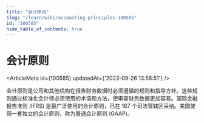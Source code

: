 ```yaml
---
title: "会计原则"
slug: "/learn/wiki/accounting-principles-100585"
id: "100585"
hide_table_of_contents: true
---
```



# 会计原则

<ArticleMeta id={100585} updatedAt={'2023-09-26 13:58:51'} />
<div className='border-solid border-b border-t-0 my-4 border-[var(--ifm-color-gray-300)]' />

会计原则是公司和其他机构在报告财务数据时必须遵循的规则和指导方针。这些规则通过标准化会计师必须使用的术语和方法，使审查财务数据更加容易。国际金融报告准则 (IFRS) 是最广泛使用的会计原则，已在 167 个司法管辖区采纳。美国使用一套独立的会计原则，称为普通会计原则 (GAAP)。
